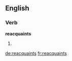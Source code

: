 ==English==

===Verb===
'''reacquaints'''

# {{en-third-person singular of|reacquaint}}

[[de:reacquaints]]
[[fr:reacquaints]]